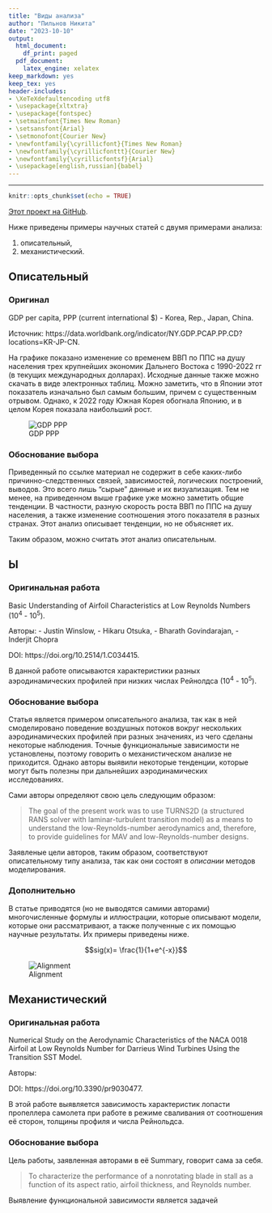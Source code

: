```yaml
---
title: "Виды анализа"
author: "Пильнов Никита"
date: "2023-10-10"
output:
  html_document:
    df_print: paged
  pdf_document:
    latex_engine: xelatex
keep_markdown: yes
keep_tex: yes
header-includes:
- \XeTeXdefaultencoding utf8
- \usepackage{xltxtra}
- \usepackage{fontspec}
- \setmainfont{Times New Roman}
- \setsansfont{Arial}
- \setmonofont{Courier New}
- \newfontfamily{\cyrillicfont}{Times New Roman}
- \newfontfamily{\cyrillicfonttt}{Courier New}
- \newfontfamily{\cyrillicfontsf}{Arial}
- \usepackage[english,russian]{babel}
---
```

---

```r
knitr::opts_chunk$set(echo = TRUE)
```

[Этот проект на GitHub](https://github.com/Nickitarius/R_study_project/tree/main).

Ниже приведены примеры научных статей с двумя примерами анализа:

1) описательный,
2) механистический.

## Описательный

### Оригинал

GDP per capita, PPP (current international $) - Korea, Rep., Japan, China.

Источник: https://data.worldbank.org/indicator/NY.GDP.PCAP.PP.CD?locations=KR-JP-CN.

На графике показано изменение со временем ВВП по ППС на душу населения трех крупнейших экономик Дальнего Востока с 1990-2022 гг (в текущих международных долларах). Исходные данные также можно скачать в виде электронных таблиц. Можно заметить, что в Японии этот показатель изначально был самым большим, причем с существенным отрывом. Однако, к 2022 году Южная Корея обогнала Японию, и в целом Корея показала наибольший рост.

![GDP PPP](GDP PPP.png)

### Обоснование выбора

Приведенный по ссылке материал не содержит в себе каких-либо причинно-следственных связей, зависимостей, логических построений, выводов. Это всего лишь "сырые" данные и их визуализация. Тем не менее, на приведенном выше графике уже можно заметить общие тенденции. В частности, разную скорость роста ВВП по ППС на душу населения, а также изменение соотношения этого показателя в разных странах. Этот анализ описывает тенденции, но не объясняет их.

Таким образом, можно считать этот анализ описательным.

## Ы
### Оригинальная работа

Basic Understanding of Airfoil Characteristics at Low Reynolds Numbers (10^4^ - 10^5^). 

Авторы: 
- Justin Winslow,
- Hikaru Otsuka,
- Bharath Govindarajan,
- Inderjit Chopra

DOI: https://doi.org/10.2514/1.C034415.

В данной работе описываются характеристики разных аэродинамических профилей при низких числах Рейнолдса (10^4^ - 10^5^). 

### Обоснование выбора

Статья является примером описательного анализа, так как в ней смоделировано поведение воздушных потоков вокруг нескольких аэродинамических профилей при разных значениях, из чего сделаны некоторые наблюдения. Точные функциональные зависимости не установлены, поэтому говорить о механистическом анализе не приходится. Однако авторы выявили некоторые тенденции, которые могут быть полезны при дальнейших аэродинамических исследованиях.

Сами авторы определяют свою цель следующим образом: 

>The goal of the present work was to use TURNS2D (a structured RANS solver with laminar-turbulent transition model) as a means to understand the low-Reynolds-number aerodynamics and, therefore, to provide guidelines for MAV and low-Reynolds-number designs.  

Заявленые цели авторов, таким образом, соответствуют описательному типу анализа, так как они состоят в *описании* методов моделирования. 

### Дополнительно

В статье приводятся (но не выводятся самими авторами) многочисленные формулы и иллюстрации, которые описывают модели, которые они рассматривают, а также полученные с их помощью научные результаты. Их примеры приведены ниже.

$$sig(x)= \frac{1}{1+e^{-x}}$$

![Alignment](aoa.jpeg)

## Механистический

### Оригинальная работа

Numerical Study on the Aerodynamic Characteristics of the NACA 0018 Airfoil at Low Reynolds Number for Darrieus Wind Turbines Using the Transition SST Model. 

Авторы:

DOI: https://doi.org/10.3390/pr9030477.

В этой работе выявляется зависимость характеристик лопасти пропеллера самолета при работе в режиме сваливания от соотношения её сторон, толщины профиля и числа Рейнольдса.   

### Обоснование выбора

Цель работы, заявленная авторами в её Summary, говорит сама за себя.

>To characterize the performance of a nonrotating blade in stall as a function
of its aspect ratio, airfoil thickness, and Reynolds number.

Выявление функциональной зависимости является задачей 